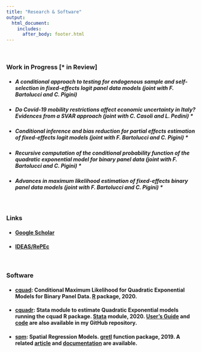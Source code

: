 ```yaml
---
title: "Research & Software"
output: 
  html_document:
    includes:
      after_body: footer.html
---
```


<p>&nbsp;</p>

### **Work in Progress** [* in Review]

* ##### **A conditional approach to testing for endogenous sample and self-selection in fixed-effects logit panel data models** (joint with F. Bartolucci and C. Pigini) 


* ##### **Do Covid-19 mobility restrictions affect economic uncertainty in Italy? Evidences from a SVAR approach** (joint with C. Casoli and L. Pedini) * 


* ##### **Conditional inference and bias reduction for partial effects estimation of fixed-effects logit models**  (joint with F. Bartolucci and C. Pigini) *   



* ##### **Recursive computation of the conditional probability function of the quadratic exponential model for binary panel data**  (joint with F. Bartolucci and C. Pigini) *   



* ##### **Advances in maximum likelihood estimation of fixed-effects binary panel data models** (joint with F. Bartolucci and C. Pigini) * 


<p>&nbsp;</p>
### **Links**

* #### [Google Scholar](https://scholar.google.com/citations?user=9AqXyqQAAAAJ&hl=it&oi=sra){target="_blank"} <i class="ai ai-google-scholar"></i>
* #### [IDEAS/RePEc](https://ideas.repec.org/f/pva895.html){target="_blank"} <i class="ai ai-ideas-repec"></i>


<p>&nbsp;</p>



### **Software**

* #### [**cquad**](https://cran.r-project.org/web/packages/cquad/index.html){target="_blank"}: Conditional Maximum Likelihood for Quadratic Exponential Models for Binary Panel Data. [R](https://www.r-project.org/){target="_blank"} package, 2020.

* #### [**cquadr**](https://ideas.repec.org/c/boc/bocode/s458852.html){target="_blank"}: Stata module to estimate Quadratic Exponential models running the cquad R package. [Stata](https://www.stata.com/){target="_blank"} module, 2020. [User's Guide](https://github.com/fravale/cquadr/blob/master/cquadr-guide.pdf){target="_blank"} and [code](https://github.com/fravale/cquadr){target="_blank"} are also available in my GitHub repository. 

* #### [**spm**](http://ricardo.ecn.wfu.edu/gretl/cgi-bin/current_fnfiles/spm.zip): Spatial Regression Models. [gretl](http://gretl.sourceforge.net/){target="_blank"} function package, 2019. A related [article](http://www.fedoa.unina.it/12338/1/GRETL2019.pdf#page=33){target="_blank"} and [documentation](http://ricardo.ecn.wfu.edu/gretl/cgi-bin/current_fnfiles/unzipped/spm.pdf){target="_blank"} are available.
